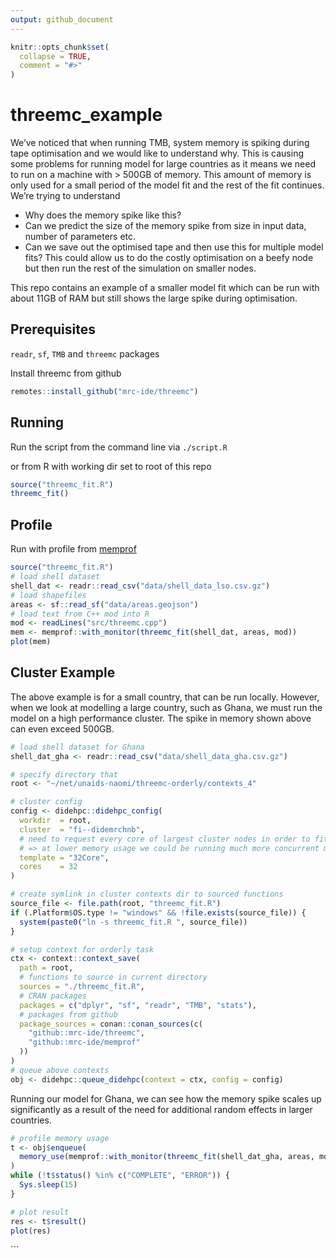 ```yaml
---
output: github_document
---
```


<!-- README.md is generated from README.Rmd. Please edit that file -->

```r
knitr::opts_chunk$set(
  collapse = TRUE,
  comment = "#>"
)
```

# threemc_example

We've noticed that when running TMB, system memory is spiking during tape optimisation and we would like to understand why. This is causing some problems for running model for large countries as it means we need to run on a machine with > 500GB of memory. This amount of memory is only used for a small period of the model fit and the rest of the fit continues. We're trying to understand

* Why does the memory spike like this?
* Can we predict the size of the memory spike from size in input data, number of parameters etc.
* Can we save out the optimised tape and then use this for multiple model fits? This could allow us to do the costly optimisation on a beefy node but then run the rest of the simulation on smaller nodes.

This repo contains an example of a smaller model fit which can be run with about 11GB of RAM but still shows the large spike during optimisation.

## Prerequisites

`readr`, `sf`, `TMB` and `threemc` packages

Install threemc from github
```r
remotes::install_github("mrc-ide/threemc")
```

## Running

Run the script from the command line via `./script.R`

or from R with working dir set to root of this repo
```r
source("threemc_fit.R")
threemc_fit()
```

## Profile

Run with profile from [memprof](https://github.com/mrc-ide/memprof)

```r
source("threemc_fit.R")
# load shell dataset
shell_dat <- readr::read_csv("data/shell_data_lso.csv.gz")
# load shapefiles
areas <- sf::read_sf("data/areas.geojson")
# load text from C++ mod into R
mod <- readLines("src/threemc.cpp")
mem <- memprof::with_monitor(threemc_fit(shell_dat, areas, mod))
plot(mem)
```

## Cluster Example 

The above example is for a small country, that can be run locally. However, 
when we look at modelling a large country, such as Ghana, we must run the model 
on a high performance cluster. The spike in memory shown above can even 
exceed 500GB. 
```r
# load shell dataset for Ghana
shell_dat_gha <- readr::read_csv("data/shell_data_gha.csv.gz")
```

```r
# specify directory that 
root <- "~/net/unaids-naomi/threemc-orderly/contexts_4"

# cluster config
config <- didehpc::didehpc_config(
  workdir  = root,
  cluster  = "fi--didemrchnb", 
  # need to request every core of largest cluster nodes in order to fit model
  # => at lower memory usage we could be running much more concurrent models!
  template = "32Core",        
  cores    = 32
)

# create symlink in cluster contexts dir to sourced functions
source_file <- file.path(root, "threemc_fit.R")
if (.Platform$OS.type != "windows" && !file.exists(source_file)) {
  system(paste0("ln -s threemc_fit.R ", source_file))
}

# setup context for orderly task 
ctx <- context::context_save(
  path = root,
  # functions to source in current directory
  sources = "./threemc_fit.R",
  # CRAN packages
  packages = c("dplyr", "sf", "readr", "TMB", "stats"),
  # packages from github 
  package_sources = conan::conan_sources(c(
    "github::mrc-ide/threemc", 
    "github::mrc-ide/memprof"
  ))
)
# queue above contexts
obj <- didehpc::queue_didehpc(context = ctx, config = config)
```

Running our model for Ghana, we can see how the memory spike scales up 
significantly as a result of the need for additional random effects in larger 
countries. 
```r
# profile memory usage
t <- obj$enqueue(
  memory_use(memprof::with_monitor(threemc_fit(shell_dat_gha, areas, mod)))
)
while (!t$status() %in% c("COMPLETE", "ERROR")) {
  Sys.sleep(15)
}

# plot result
res <- t$result()
plot(res)
```

```





